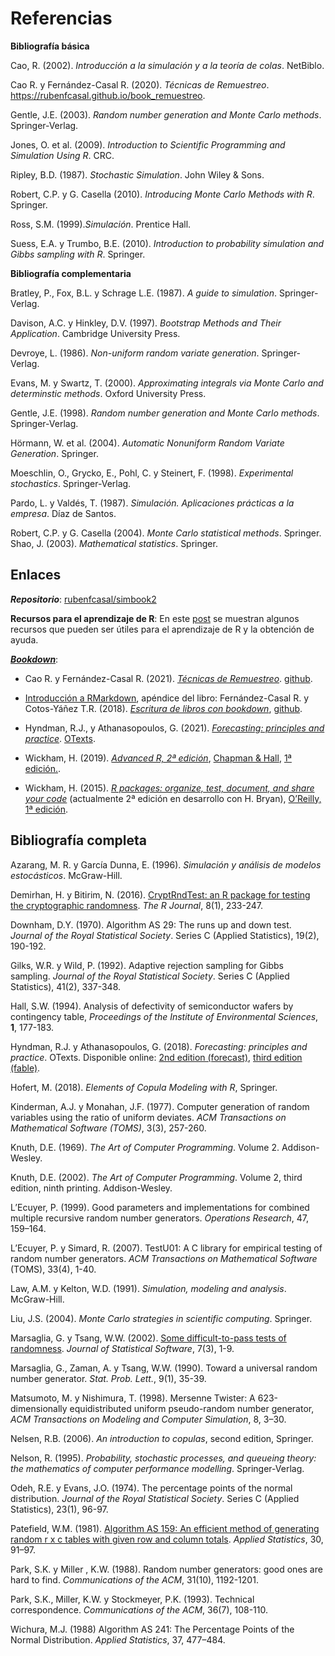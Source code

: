 # Referencias {-}

<!-- 
`r if (knitr:::is_html_output()) '# Referencias {-}'`
-->

**Bibliografía básica**

Cao, R. (2002). *Introducción a la simulación y a la teoría de colas*. NetBiblo.

Cao R. y Fernández-Casal R. (2020). *Técnicas de Remuestreo*. <https://rubenfcasal.github.io/book_remuestreo>.

Gentle, J.E. (2003). *Random number generation and Monte Carlo methods*. Springer‐Verlag.

Jones, O. et al. (2009). *Introduction to Scientific Programming and Simulation Using R*. CRC. 

Ripley, B.D. (1987). *Stochastic Simulation*. John Wiley & Sons. 

Robert, C.P. y G. Casella (2010). *Introducing Monte Carlo Methods with R*. Springer. 

Ross, S.M. (1999).*Simulación*. Prentice Hall.

Suess, E.A. y Trumbo, B.E. (2010). *Introduction to probability simulation and Gibbs sampling with R*. Springer.


**Bibliografía complementaria**

Bratley, P., Fox, B.L. y Schrage L.E. (1987). *A guide to simulation*. Springer-Verlag.

Davison, A.C. y Hinkley, D.V. (1997). *Bootstrap Methods and Their Application*. Cambridge University Press.

Devroye, L. (1986). *Non-uniform random variate generation*. Springer-Verlag.

Evans, M. y Swartz, T. (2000). *Approximating integrals via Monte Carlo and determinstic methods*. Oxford University Press. 

Gentle, J.E. (1998). *Random number generation and Monte Carlo methods*. Springer-Verlag.

Hörmann, W. et al. (2004). *Automatic Nonuniform Random Variate Generation*. Springer. 

Moeschlin, O., Grycko, E., Pohl, C. y Steinert, F. (1998). *Experimental stochastics*. Springer-Verlag.

Pardo, L. y Valdés, T. (1987). *Simulación. Aplicaciones prácticas a la empresa*. Díaz de Santos.

Robert, C.P. y G. Casella (2004). *Monte Carlo statistical methods*. Springer. 
Shao, J. (2003). *Mathematical statistics*. Springer.


## Enlaces {-}
<!-- {#links} -->

***Repositorio***: [rubenfcasal/simbook2](https://github.com/rubenfcasal/simbook2)

**Recursos para el aprendizaje de R**: En este [post](https://rubenfcasal.github.io/post/ayuda-y-recursos-para-el-aprendizaje-de-r) se muestran algunos recursos que pueden ser útiles para el aprendizaje de R y la obtención de ayuda.

[***Bookdown***](https://bookdown.org):

- Cao R. y Fernández-Casal R. (2021). *[Técnicas de Remuestreo](https://rubenfcasal.github.io/book_remuestreo)*. [github](https://github.com/rubenfcasal/book_remuestreo).

- [Introducción a RMarkdown](https://rubenfcasal.github.io/bookdown_intro/rmarkdown.html), apéndice del libro: Fernández-Casal R. y Cotos-Yáñez T.R. (2018). *[Escritura de libros con bookdown](https://rubenfcasal.github.io/bookdown_intro)*, [github](https://github.com/rubenfcasal/bookdown_intro).

- Hyndman, R.J., y Athanasopoulos, G. (2021). *[Forecasting: principles and practice](https://otexts.com/fpp3)*. [OTexts](https://www.amazon.es/dp/0987507133).

- Wickham, H. (2019). *[Advanced R, 2ª edición](https://adv-r.hadley.nz/)*, [Chapman & Hall](https://www.amazon.com/dp/0815384572), [1ª edición.](http://adv-r.had.co.nz/).

- Wickham, H. (2015). *[R packages: organize, test, document, and share your code](http://r-pkgs.had.co.nz/)* (actualmente 2ª edición en desarrollo con H. Bryan), [O'Reilly, 1ª edición](http://shop.oreilly.com/product/0636920034421.do).


## Bibliografía completa {-}

Azarang, M. R. y García Dunna, E. (1996). *Simulación y análisis de modelos estocásticos*. McGraw-Hill.

Demirhan, H. y Bitirim, N. (2016). [CryptRndTest: an R package for testing the cryptographic randomness](https://journal.r-project.org/archive/2016/RJ-2016-016/index.html). *The R Journal*, 8(1), 233-247.

Downham, D.Y. (1970). Algorithm AS 29: The runs up and down test. *Journal of the Royal Statistical Society*. Series C (Applied Statistics), 19(2), 190-192.

Gilks, W.R. y Wild, P. (1992). Adaptive rejection sampling for Gibbs sampling. *Journal of the Royal Statistical Society*. Series C (Applied Statistics), 41(2), 337-348.

Hall, S.W. (1994). Analysis of defectivity of semiconductor wafers by contingency table, *Proceedings of the Institute of Environmental Sciences*, **1**, 177-183.

Hyndman, R.J. y Athanasopoulos, G. (2018). *Forecasting: principles and practice*. OTexts. 
Disponible online: [2nd edition (forecast)](https://otexts.com/fpp2), [third edition (fable)](https://otexts.com/fpp3).

Hofert, M. (2018). *Elements of Copula Modeling with R*, Springer.

Kinderman, A.J. y Monahan, J.F. (1977). Computer generation of random variables using the ratio of uniform deviates. *ACM Transactions on Mathematical Software (TOMS)*, 3(3), 257-260.

Knuth, D.E. (1969). *The Art of Computer Programming*. Volume 2. Addison-Wesley.

Knuth, D.E. (2002). *The Art of Computer Programming*. Volume 2, third edition, ninth printing. Addison-Wesley.

L'Ecuyer, P. (1999). Good parameters and implementations for combined multiple recursive random number generators. *Operations Research*, 47, 159–164.

L'Ecuyer, P. y Simard, R. (2007). TestU01: A C library for empirical testing of random number generators. *ACM Transactions on Mathematical Software* (TOMS), 33(4), 1-40.

Law, A.M. y Kelton, W.D. (1991). *Simulation, modeling and analysis*. McGraw-Hill.

Liu, J.S. (2004). *Monte Carlo strategies in scientific computing*. Springer. 

Marsaglia, G. y Tsang, W.W. (2002). [Some difficult-to-pass tests of randomness](http://www.jstatsoft.org/v07/i03). *Journal of Statistical Software*, 7(3), 1-9.    

Marsaglia, G., Zaman, A. y Tsang, W.W. (1990). Toward a universal random number generator. *Stat. Prob. Lett.*, 9(1), 35-39.

Matsumoto, M. y Nishimura, T. (1998). Mersenne Twister: A 623-dimensionally equidistributed uniform pseudo-random number generator, *ACM Transactions on Modeling and Computer Simulation*, 8, 3–30.

Nelsen, R.B. (2006). *An introduction to copulas*, second edition, Springer.

Nelson, R. (1995). *Probability, stochastic processes, and queueing theory: the mathematics of computer performance modelling*. Springer-Verlag.

Odeh, R.E. y Evans, J.O. (1974). The percentage points of the normal distribution. *Journal of the Royal Statistical Society*. Series C (Applied Statistics), 23(1), 96-97.

Patefield, W.M. (1981). [Algorithm AS 159: An efficient method of generating random r x c tables with given row and column totals](https://doi.org/10.2307/2346669). *Applied Statistics*, 30, 91–97.

Park, S.K. y Miller , K.W. (1988). Random number generators: good ones are hard to find. *Communications of the ACM*, 31(10), 1192-1201.

Park, S.K., Miller, K.W. y Stockmeyer, P.K. (1993). Technical correspondence. *Communications of the ACM*, 36(7), 108-110. 

Wichura, M.J. (1988) Algorithm AS 241: The Percentage Points of the Normal Distribution. *Applied Statistics*, 37, 477–484.



